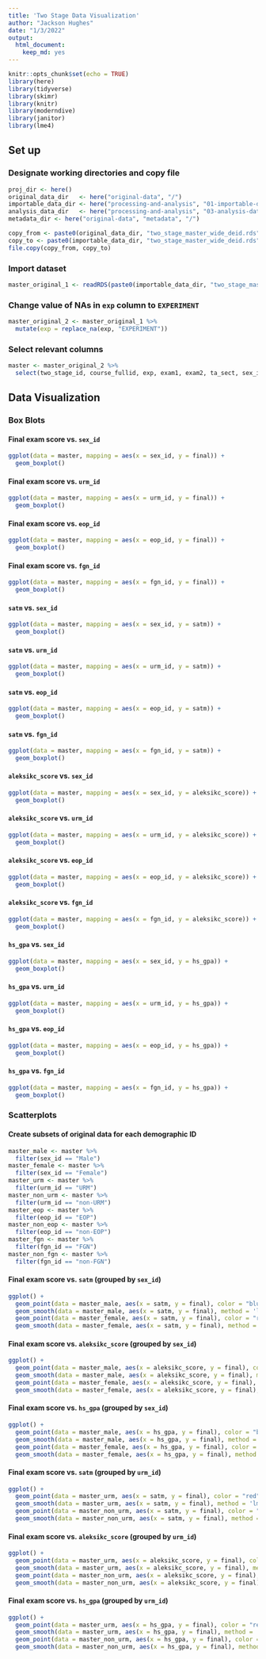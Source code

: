```yaml
---
title: 'Two Stage Data Visualization'
author: "Jackson Hughes"
date: "1/3/2022"
output: 
  html_document:
    keep_md: yes
---
```


```r
knitr::opts_chunk$set(echo = TRUE)
library(here)
library(tidyverse)
library(skimr)
library(knitr)
library(moderndive)
library(janitor)
library(lme4)
```

## Set up

### Designate working directories and copy file

```r
proj_dir <- here()
original_data_dir   <- here("original-data", "/")
importable_data_dir <- here("processing-and-analysis", "01-importable-data", "/")
analysis_data_dir   <- here("processing-and-analysis", "03-analysis-data", "/")
metadata_dir <- here("original-data", "metadata", "/")

copy_from <- paste0(original_data_dir, "two_stage_master_wide_deid.rds")
copy_to <- paste0(importable_data_dir, "two_stage_master_wide_deid.rds")
file.copy(copy_from, copy_to)
```

### Import dataset

```r
master_original_1 <- readRDS(paste0(importable_data_dir, "two_stage_master_wide_deid.rds"))
```

### Change value of NAs in `exp` column to `EXPERIMENT`

```r
master_original_2 <- master_original_1 %>% 
  mutate(exp = replace_na(exp, "EXPERIMENT"))
```


### Select relevant columns

```r
master <- master_original_2 %>% 
  select(two_stage_id, course_fullid, exp, exam1, exam2, ta_sect, sex_id, urm_id, eop_id, fgn_id, satm, satv, aleksikc_score, hs_gpa, final)
```

## Data Visualization

### Box Blots

#### Final exam score vs. `sex_id`

```r
ggplot(data = master, mapping = aes(x = sex_id, y = final)) +
  geom_boxplot()
```

#### Final exam score vs. `urm_id`

```r
ggplot(data = master, mapping = aes(x = urm_id, y = final)) +
  geom_boxplot()
```

#### Final exam score vs. `eop_id`

```r
ggplot(data = master, mapping = aes(x = eop_id, y = final)) +
  geom_boxplot()
```

#### Final exam score vs. `fgn_id`

```r
ggplot(data = master, mapping = aes(x = fgn_id, y = final)) +
  geom_boxplot()
```

#### `satm` vs. `sex_id`

```r
ggplot(data = master, mapping = aes(x = sex_id, y = satm)) +
  geom_boxplot()
```

#### `satm` vs. `urm_id`

```r
ggplot(data = master, mapping = aes(x = urm_id, y = satm)) +
  geom_boxplot()
```

#### `satm` vs. `eop_id`

```r
ggplot(data = master, mapping = aes(x = eop_id, y = satm)) +
  geom_boxplot()
```

#### `satm` vs. `fgn_id`

```r
ggplot(data = master, mapping = aes(x = fgn_id, y = satm)) +
  geom_boxplot()
```

#### `aleksikc_score` vs. `sex_id`

```r
ggplot(data = master, mapping = aes(x = sex_id, y = aleksikc_score)) +
  geom_boxplot()
```

#### `aleksikc_score` vs. `urm_id`

```r
ggplot(data = master, mapping = aes(x = urm_id, y = aleksikc_score)) +
  geom_boxplot()
```

#### `aleksikc_score` vs. `eop_id`

```r
ggplot(data = master, mapping = aes(x = eop_id, y = aleksikc_score)) +
  geom_boxplot()
```

#### `aleksikc_score` vs. `fgn_id`

```r
ggplot(data = master, mapping = aes(x = fgn_id, y = aleksikc_score)) +
  geom_boxplot()
```

#### `hs_gpa` vs. `sex_id`

```r
ggplot(data = master, mapping = aes(x = sex_id, y = hs_gpa)) +
  geom_boxplot()
```

#### `hs_gpa` vs. `urm_id`

```r
ggplot(data = master, mapping = aes(x = urm_id, y = hs_gpa)) +
  geom_boxplot()
```

#### `hs_gpa` vs. `eop_id`

```r
ggplot(data = master, mapping = aes(x = eop_id, y = hs_gpa)) +
  geom_boxplot()
```

#### `hs_gpa` vs. `fgn_id`

```r
ggplot(data = master, mapping = aes(x = fgn_id, y = hs_gpa)) +
  geom_boxplot()
```

### Scatterplots

#### Create subsets of original data for each demographic ID

```r
master_male <- master %>% 
  filter(sex_id == "Male")
master_female <- master %>% 
  filter(sex_id == "Female")
master_urm <- master %>% 
  filter(urm_id == "URM")
master_non_urm <- master %>% 
  filter(urm_id == "non-URM")
master_eop <- master %>% 
  filter(eop_id == "EOP")
master_non_eop <- master %>% 
  filter(eop_id == "non-EOP")
master_fgn <- master %>% 
  filter(fgn_id == "FGN")
master_non_fgn <- master %>% 
  filter(fgn_id == "non-FGN")
```

#### Final exam score vs. `satm` (grouped by `sex_id`)

```r
ggplot() +
  geom_point(data = master_male, aes(x = satm, y = final), color = "blue") +
  geom_smooth(data = master_male, aes(x = satm, y = final), method = 'lm', formula = y ~ x, color = "blue") +
  geom_point(data = master_female, aes(x = satm, y = final), color = "red") +
  geom_smooth(data = master_female, aes(x = satm, y = final), method = 'lm', formula = y ~ x, color = "red")
```

#### Final exam score vs. `aleksikc_score` (grouped by `sex_id`)

```r
ggplot() +
  geom_point(data = master_male, aes(x = aleksikc_score, y = final), color = "blue") +
  geom_smooth(data = master_male, aes(x = aleksikc_score, y = final), method = 'lm', formula = y ~ x, color = "blue") +
  geom_point(data = master_female, aes(x = aleksikc_score, y = final), color = "red") +
  geom_smooth(data = master_female, aes(x = aleksikc_score, y = final), method = 'lm', formula = y ~ x, color = "red")
```

#### Final exam score vs. `hs_gpa` (grouped by `sex_id`)

```r
ggplot() +
  geom_point(data = master_male, aes(x = hs_gpa, y = final), color = "blue") +
  geom_smooth(data = master_male, aes(x = hs_gpa, y = final), method = 'lm', formula = y ~ x, color = "blue") +
  geom_point(data = master_female, aes(x = hs_gpa, y = final), color = "red") +
  geom_smooth(data = master_female, aes(x = hs_gpa, y = final), method = 'lm', formula = y ~ x, color = "red")
```

#### Final exam score vs. `satm` (grouped by `urm_id`)

```r
ggplot() +
  geom_point(data = master_urm, aes(x = satm, y = final), color = "red") +
  geom_smooth(data = master_urm, aes(x = satm, y = final), method = 'lm', formula = y ~ x, color = "red") +
  geom_point(data = master_non_urm, aes(x = satm, y = final), color = "black") +
  geom_smooth(data = master_non_urm, aes(x = satm, y = final), method = 'lm', formula = y ~ x, color = "black")
```

#### Final exam score vs. `aleksikc_score` (grouped by `urm_id`)

```r
ggplot() +
  geom_point(data = master_urm, aes(x = aleksikc_score, y = final), color = "red") +
  geom_smooth(data = master_urm, aes(x = aleksikc_score, y = final), method = 'lm', formula = y ~ x, color = "red") +
  geom_point(data = master_non_urm, aes(x = aleksikc_score, y = final), color = "black") +
  geom_smooth(data = master_non_urm, aes(x = aleksikc_score, y = final), method = 'lm', formula = y ~ x, color = "black")
```

#### Final exam score vs. `hs_gpa` (grouped by `urm_id`)

```r
ggplot() +
  geom_point(data = master_urm, aes(x = hs_gpa, y = final), color = "red") +
  geom_smooth(data = master_urm, aes(x = hs_gpa, y = final), method = 'lm', formula = y ~ x, color = "red") +
  geom_point(data = master_non_urm, aes(x = hs_gpa, y = final), color = "black") +
  geom_smooth(data = master_non_urm, aes(x = hs_gpa, y = final), method = 'lm', formula = y ~ x, color = "black")
```